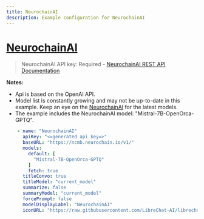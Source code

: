 ```yaml
---
title: NeurochainAI
description: Example configuration for NeurochainAI
---
```


# [NeurochainAI](https://neurochain.ai)

> NeurochainAI API key: Required - [NeurochainAI REST API Documentation](https://app.neurochain.ai/network-integrations/rest-api)

**Notes:**

- Api is based on the OpenAI API.
- Model list is constantly growing and may not be up-to-date in this example. Keep an eye on the [NeurochainAI](https://neurochain.ai) for the latest models.
- The example includes the NeurochainAI model: "Mistral-7B-OpenOrca-GPTQ".

```yaml filename="neurochainai.yaml"
    - name: "NeurochainAI"
      apiKey: "<=generated api key=>"
      baseURL: "https://ncmb.neurochain.io/v1/"
      models:
        default: [
          "Mistral-7B-OpenOrca-GPTQ"
        ]
        fetch: true
      titleConvo: true
      titleModel: "current_model"
      summarize: false
      summaryModel: "current_model"
      forcePrompt: false
      modelDisplayLabel: "NeurochainAI"
      iconURL: "https://raw.githubusercontent.com/LibreChat-AI/librechat-config-yaml/refs/heads/main/icons/NeurochainAI.png"
```
